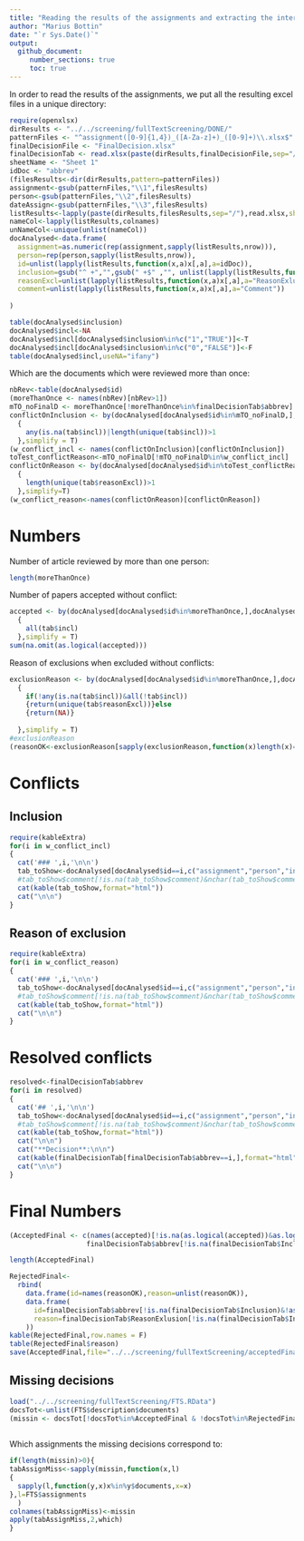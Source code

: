```yaml
---
title: "Reading the results of the assignments and extracting the interesting data (example of a full-text screening exercise)"
author: "Marius Bottin"
date: "`r Sys.Date()`"
output: 
  github_document:
     number_sections: true
     toc: true
---
```



In order to read the results of the assignments, we put all the resulting excel files in a unique directory:



```r
require(openxlsx)
dirResults <- "../../screening/fullTextScreening/DONE/"
patternFiles <- "^assignment([0-9]{1,4})_([A-Za-z]+)_([0-9]+)\\.xlsx$"
finalDecisionFile <- "FinalDecision.xlsx"
finalDecisionTab <- read.xlsx(paste(dirResults,finalDecisionFile,sep="/"))
sheetName <- "Sheet 1"
idDoc <- "abbrev"
(filesResults<-dir(dirResults,pattern=patternFiles))
assignment<-gsub(patternFiles,"\\1",filesResults)
person<-gsub(patternFiles,"\\2",filesResults)
dateAssign<-gsub(patternFiles,"\\3",filesResults)
listResults<-lapply(paste(dirResults,filesResults,sep="/"),read.xlsx,sheet=sheetName)
nameCol<-lapply(listResults,colnames)
unNameCol<-unique(unlist(nameCol))
docAnalysed<-data.frame(
  assignment=as.numeric(rep(assignment,sapply(listResults,nrow))),
  person=rep(person,sapply(listResults,nrow)),
  id=unlist(lapply(listResults,function(x,a)x[,a],a=idDoc)),
  inclusion=gsub("^ +","",gsub(" +$" ,"", unlist(lapply(listResults,function(x,a)x[,a],a="Inclusion")))),
  reasonExcl=unlist(lapply(listResults,function(x,a)x[,a],a="ReasonExlusion")),
  comment=unlist(lapply(listResults,function(x,a)x[,a],a="Comment"))
  
)

table(docAnalysed$inclusion)
docAnalysed$incl<-NA
docAnalysed$incl[docAnalysed$inclusion%in%c("1","TRUE")]<-T
docAnalysed$incl[docAnalysed$inclusion%in%c("0","FALSE")]<-F
table(docAnalysed$incl,useNA="ifany")
```
Which are the documents which were reviewed more than once:

```r
nbRev<-table(docAnalysed$id)
(moreThanOnce <- names(nbRev)[nbRev>1])
mTO_noFinalD <- moreThanOnce[!moreThanOnce%in%finalDecisionTab$abbrev]
conflictOnInclusion <- by(docAnalysed[docAnalysed$id%in%mTO_noFinalD,],docAnalysed$id[docAnalysed$id%in%mTO_noFinalD],function(tab)
  {
    any(is.na(tab$incl))|length(unique(tab$incl))>1
  },simplify = T)
(w_conflict_incl <- names(conflictOnInclusion)[conflictOnInclusion])
toTest_conflictReason<-mTO_noFinalD[!mTO_noFinalD%in%w_conflict_incl]
conflictOnReason <- by(docAnalysed[docAnalysed$id%in%toTest_conflictReason,],docAnalysed$id[docAnalysed$id%in%toTest_conflictReason],function(tab)
  {
    length(unique(tab$reasonExcl))>1
  },simplify=T)
(w_conflict_reason<-names(conflictOnReason)[conflictOnReason])
```

# Numbers


Number of article reviewed by more than one person:
```r
length(moreThanOnce)
```

Number of papers accepted without conflict:
```r
accepted <- by(docAnalysed[docAnalysed$id%in%moreThanOnce,],docAnalysed$id[docAnalysed$id%in%moreThanOnce],function(tab)
  {
    all(tab$incl)
  },simplify = T)
sum(na.omit(as.logical(accepted)))
```

Reason of exclusions when excluded without conflicts:
```r
exclusionReason <- by(docAnalysed[docAnalysed$id%in%moreThanOnce,],docAnalysed$id[docAnalysed$id%in%moreThanOnce],function(tab)
  {
    if(!any(is.na(tab$incl))&all(!tab$incl))
    {return(unique(tab$reasonExcl))}else
    {return(NA)}
  
  },simplify = T)
#exclusionReason
(reasonOK<-exclusionReason[sapply(exclusionReason,function(x)length(x)==1&!any(is.na(x)))])
```





# Conflicts

## Inclusion 

```r
require(kableExtra)
for(i in w_conflict_incl)
{
  cat('### ',i,'\n\n')
  tab_toShow<-docAnalysed[docAnalysed$id==i,c("assignment","person","incl","reasonExcl","comment")]
  #tab_toShow$comment[!is.na(tab_toShow$comment)&nchar(tab_toShow$comment)>50]<-paste(substr(tab_toShow$comment[!is.na(tab_toShow$comment)&nchar(tab_toShow$comment)>50],1,46),"...")
  cat(kable(tab_toShow,format="html"))
  cat("\n\n")
}
```

## Reason of exclusion

```r
require(kableExtra)
for(i in w_conflict_reason)
{
  cat('### ',i,'\n\n')
  tab_toShow<-docAnalysed[docAnalysed$id==i,c("assignment","person","incl","reasonExcl","comment")]
  #tab_toShow$comment[!is.na(tab_toShow$comment)&nchar(tab_toShow$comment)>50]<-paste(substr(tab_toShow$comment[!is.na(tab_toShow$comment)&nchar(tab_toShow$comment)>50],1,46),"...")
  cat(kable(tab_toShow,format="html"))
  cat("\n\n")
}
```


# Resolved conflicts

```r
resolved<-finalDecisionTab$abbrev
for(i in resolved)
{
  cat('## ',i,'\n\n')
  tab_toShow<-docAnalysed[docAnalysed$id==i,c("assignment","person","incl","reasonExcl","comment")]
  #tab_toShow$comment[!is.na(tab_toShow$comment)&nchar(tab_toShow$comment)>50]<-paste(substr(tab_toShow$comment[!is.na(tab_toShow$comment)&nchar(tab_toShow$comment)>50],1,46),"...")
  cat(kable(tab_toShow,format="html"))
  cat("\n\n")
  cat("**Decision**:\n\n")
  cat(kable(finalDecisionTab[finalDecisionTab$abbrev==i,],format="html"))
  cat("\n\n")
}
```


# Final Numbers

```r
(AcceptedFinal <- c(names(accepted)[!is.na(as.logical(accepted))&as.logical(accepted)],
                   finalDecisionTab$abbrev[!is.na(finalDecisionTab$Inclusion)&as.logical(finalDecisionTab$Inclusion)]))

length(AcceptedFinal)

RejectedFinal<-
  rbind(
    data.frame(id=names(reasonOK),reason=unlist(reasonOK)),
    data.frame(
      id=finalDecisionTab$abbrev[!is.na(finalDecisionTab$Inclusion)&!as.logical(finalDecisionTab$Inclusion)],
      reason=finalDecisionTab$ReasonExlusion[!is.na(finalDecisionTab$Inclusion)&!as.logical(finalDecisionTab$Inclusion)]
    ))
kable(RejectedFinal,row.names = F)  
table(RejectedFinal$reason)
save(AcceptedFinal,file="../../screening/fullTextScreening/acceptedFinal.RData")
```


## Missing decisions


```r
load("../../screening/fullTextScreening/FTS.RData")
docsTot<-unlist(FTS$description$documents)
(missin <- docsTot[!docsTot%in%AcceptedFinal & !docsTot%in%RejectedFinal$id])
  
```

Which assignments the missing decisions correspond to:
```r
if(length(missin)>0){
tabAssignMiss<-sapply(missin,function(x,l)
{
  sapply(l,function(y,x)x%in%y$documents,x=x)
},l=FTS$assignments
  )
colnames(tabAssignMiss)<-missin
apply(tabAssignMiss,2,which)
}
```
